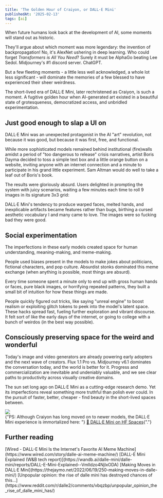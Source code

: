 ```yaml
---
title: 'The Golden Hour of Craiyon, or DALL·E Mini'
publishedAt: '2025-02-13'
tags: [ai]
---
```


When future humans look back at the development of AI, some moments will
stand out as historic.

They'll argue about which moment was more legendary:
the invention of backpropagation! No, it's AlexNet ushering in deep learning.
Who could forget *Transformers is All You Need*? Surely it must be AlphaGo
beating Lee Sedol. Midjourney's #1 discord server. ChatGPT.

But a few fleeting moments - a little less well acknowledged,
a whole lot less significant - will dominate the memories of a few
blessed to have experienced their sheer weirdness.

The short-lived era of DALL·E Mini, later rechristened as Craiyon, is such
a moment. A fugitive golden hour when AI-generated art existed in a beautiful
state of grotesqueness, democratized access, and unbridled experimentation.

<Timeline />

## Just good enough to slap a UI on

DALL·E Mini was an unexpected protagonist in the AI "art" revolution, not
because it was good, but because it was first, free, and functional.

While more sophisticated models remained behind institutional (fire)walls
amidst a period of "too dangerous to release" crisis narratives, artist
Boris Dayma decided to toss a simple text box and a little orange button
on a website, inviting anyone with an internet connection and a minute to
participate in his grand little experiment. Sam Altman would do well to
take a leaf out of Boris's book.

The results were gloriously absurd. Users delighted in prompting the system with
juicy scenarios, waiting a few minutes each time to roll 9 images in its signature
3x3 grid:

<CraiyonExamples />

DALL·E Mini's tendency to produce warped faces, melted hands, and inexplicable artifacts
became features rather than bugs, birthing a cursed aesthetic vocabulary I and many
came to love. The images were so fucking bad they were good.

## Social experimentation

The imperfections in these early models created space for human understanding, meaning-making,
and meme-making.

People used biases present in the models to make jokes about politicians, fictional characters,
and pop culture. Absurdist stonks dominated this meme exchange (when anything is possible, most
things are absurd). 

Every time someone spent a minute only to end up with gross human hands or faces, pure black images,
or horrifying repeated patterns, they built a small bit of intuition for how these things are made.

People quickly figured out tricks, like saying "unreal engine" to boost realism or exploiting glitch
tokens to peek into the model's latent space. These hacks spread fast, fueling further exploration
and vibrant discourse. It felt sort of like the early days of the internet, or going to college with
a bunch of weirdos (in the best way possible).

## Consciously preserving space for the weird and wonderful

Today's image and video generators are already powering early adopters and the next wave of creators.
Flux 1.1 Pro vs. Midjourney v6.1 dominates the conversation today, and the world is better for it.
Progress and commercialization are inevitable and undeniably valuable, and we see clear paths to
productivity across visually creative domains.

The sun set long ago on DALL·E Mini as a cutting-edge research demo. Yet its imperfections reveal
something more truthful than polish ever could. In the pursuit of faster, better, cheaper - find
beauty in the short-lived spaces between.

<div className="flex items-center justify-center">
  <Image src="/blog/the-golden-hour-of-craiyon-dalle-mini/duolingo-trail.webp" width={400} height={400} />
</div>

<div className="mt-8 elevated p-4 bg-neutral-800 rounded-lg">
<span className="my-2">
  {"PS: Although Craiyon has long moved on to newer models, the DALL·E Mini experience is immortalized here: "}
  <a href="https://huggingface.co/spaces/dalle-mini/dalle-mini">🤗 DALL·E Mini on HF Spaces</a>{"."}
</span>
</div>

## Further reading

<div className="flex flex-col gap-1">
[Wired - DALL-E Mini Is the Internet's Favorite AI Meme Machine](https://www.wired.com/story/dalle-ai-meme-machine/)
[DALL-E Mini Explained (W&B tech report)](https://wandb.ai/dalle-mini/dalle-mini/reports/DALL-E-Mini-Explained--Vmlldzo4NjIxODA)
[Making Moves in DALL·E Mini](https://thejaymo.net/2022/06/19/250-making-moves-in-dalle-mini/)
[Unpopular opinion: the rise of dalle mini has destroyed chances of this...](https://www.reddit.com/r/dalle2/comments/vbqzbp/unpopular_opinion_the_rise_of_dalle_mini_has/)
</div>